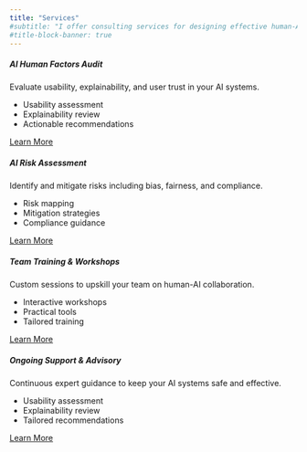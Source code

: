 ```yaml
---
title: "Services"
#subtitle: "I offer consulting services for designing effective human-AI interaction"
#title-block-banner: true
---
```




<div class="row">

<div class="col-md-6 col-lg-3 mb-4">

<div class="card h-100 shadow-sm">

<div class="card-body">

<h5 class="card-title">AI Human Factors Audit</h5>

<p class="card-text">Evaluate usability, explainability, and user trust in your AI systems.</p>

<ul>

<li>Usability assessment</li>

<li>Explainability review</li>

<li>Actionable recommendations</li>

</ul>

<a href="#contact" class="btn btn-primary">Learn More</a>

</div>

</div>

</div>

<div class="col-md-6 col-lg-3 mb-4">

<div class="card h-100 shadow-sm">

<div class="card-body">

<h5 class="card-title">AI Risk Assessment</h5>

<p class="card-text">Identify and mitigate risks including bias, fairness, and compliance.</p>

<ul>

<li>Risk mapping</li>

<li>Mitigation strategies</li>

<li>Compliance guidance</li>

</ul>

<a href="#contact" class="btn btn-primary">Learn More</a>

</div>

</div>

</div>

<div class="col-md-6 col-lg-3 mb-4">

<div class="card h-100 shadow-sm">

<div class="card-body">

<h5 class="card-title">Team Training & Workshops</h5>

<p class="card-text">Custom sessions to upskill your team on human-AI collaboration.</p>

<ul>

<li>Interactive workshops</li>

<li>Practical tools</li>

<li>Tailored training</li>

</ul>

<a href="#contact" class="btn btn-primary">Learn More</a>

</div>

</div>

</div>


<div class="col-md-6 col-lg-3 mb-4">

<div class="card h-100 shadow-sm">

<div class="card-body">

<h5 class="card-title">Ongoing Support & Advisory</h5>

<p class="card-text">Continuous expert guidance to keep your AI systems safe and effective.</p>

<ul>

<li>Usability assessment</li>

<li>Explainability review</li>

<li>Tailored recommendations</li>

</ul>

<a href="#contact" class="btn btn-primary">Learn More</a>

</div>

</div>

</div>

</div>



